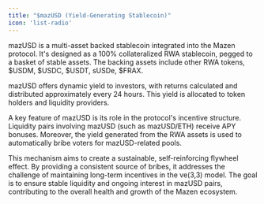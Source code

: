 ```yaml
---
title: "$mazUSD (Yield-Generating Stablecoin)"
icon: 'list-radio'
--- 
```


mazUSD is a multi-asset backed stablecoin integrated into the Mazen protocol. It's designed as a 100% collateralized RWA stablecoin, pegged to a basket of stable assets. The backing assets include other RWA tokens, $USDM, $USDC, $USDT, sUSDe, $FRAX.

mazUSD offers dynamic yield to investors, with returns calculated and distributed approximately every 24 hours. This yield is allocated to token holders and liquidity providers.

A key feature of mazUSD is its role in the protocol's incentive structure. Liquidity pairs involving mazUSD (such as mazUSD/ETH) receive APY bonuses. Moreover, the yield generated from the RWA assets is used to automatically bribe voters for mazUSD-related pools.

This mechanism aims to create a sustainable, self-reinforcing flywheel effect. By providing a consistent source of bribes, it addresses the challenge of maintaining long-term incentives in the ve(3,3) model. The goal is to ensure stable liquidity and ongoing interest in mazUSD pairs, contributing to the overall health and growth of the Mazen ecosystem.